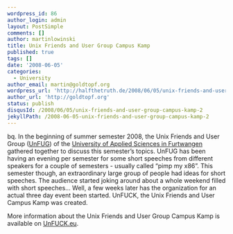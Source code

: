 ```yaml
---
wordpress_id: 86
author_login: admin
layout: PostSimple
comments: []
author: martinlowinski
title: Unix Friends and User Group Campus Kamp
published: true
tags: []
date: '2008-06-05'
categories:
  - University
author_email: martin@goldtopf.org
wordpress_url: 'http://halfthetruth.de/2008/06/05/unix-friends-and-user-group-campus-kamp-2/'
author_url: 'http://goldtopf.org'
status: publish
disqusId: /2008/06/05/unix-friends-and-user-group-campus-kamp-2
jekyllPath: /2008-06-05-unix-friends-and-user-group-campus-kamp-2
---
```


bq. In the beginning of summer semester 2008, the Unix Friends and User Group (<a href="http://unfug.org">UnFUG</a>) of the <a class="urlextern" title="http://www.hs-furtwangen.de/english/index_en.html" rel="nofollow" href="http://www.hs-furtwangen.de/english/index_en.html">University of Applied Sciences in Furtwangen</a> gathered together to discuss this semester&#8217;s topics. UnFUG has been having an evening per semester for some short speeches from different speakers for a couple of semesters - usually called &ldquo;pimp my x86&rdquo;. This semester though, an extraordinary large group of people had ideas for short speeches. The audience started joking around about a whole weekend filled with short speeches&hellip;
Well, a few weeks later has the organization for an actual three day event been started. UnFUCK, the Unix Friends and User Campus Kamp was created.

More information about the Unix Friends and User Group Campus Kamp is available on <a href="http://unfuck.eu">UnFUCK.eu</a>.
